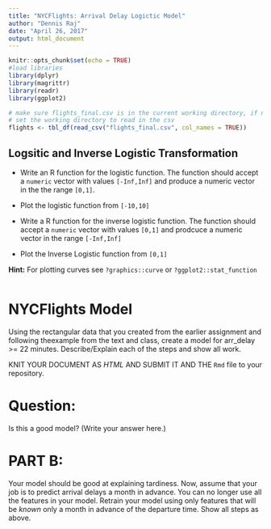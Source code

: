 ```yaml
---
title: "NYCFlights: Arrival Delay Logictic Model"
author: "Dennis Raj"
date: "April 26, 2017"
output: html_document
---
```


```r
knitr::opts_chunk$set(echo = TRUE)
#load libraries
library(dplyr)
library(magrittr)
library(readr)
library(ggplot2)

# make sure flights_final.csv is in the current working directory, if not use Rstudio or setwd() 
# set the working directory to read in the csv
flights <- tbl_df(read_csv("flights_final.csv", col_names = TRUE))
```


## Logsitic and Inverse Logistic Transformation 

- Write an R function for the logistic function. The function should accept a `numeric` vector with values `[-Inf,Inf]` and produce a numeric vector in the the range `[0,1]`.

- Plot the logistic function from  `[-10,10]`

- Write a R function for the inverse logistic function. The function should accept a `numeric` vector with values `[0,1]` and prodcuce a numeric vector in the range `[-Inf,Inf]`

- Plot the Inverse Logistic function from `[0,1]`


**Hint:** For plotting curves see `?graphics::curve` or `?ggplot2::stat_function`

```r

```


# NYCFlights Model

Using the rectangular data that you created from the earlier assignment and following theexample from the text and class, create a model for arr_delay >= 22 minutes. Describe/Explain each of the steps and show all work.

KNIT YOUR DOCUMENT AS *HTML* AND SUBMIT IT AND THE `Rmd` file to your repository.   


# Question:

Is this a good model?  (Write your answer here.)


# PART B:

Your model should be good at explaining tardiness. Now, assume that your job is to predict arrival delays a month in advance. You can no longer use all the features in your model. Retrain your model using only features that will be *known* only a month in advance of the departure time.  Show all steps as above.

